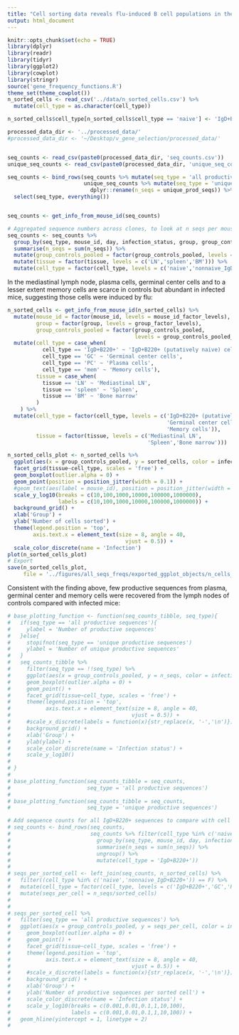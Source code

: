 ```yaml
---
title: "Cell sorting data reveals flu-induced B cell populations in the lymph node"
output: html_document
---
```


```r
knitr::opts_chunk$set(echo = TRUE)
library(dplyr)
library(readr)
library(tidyr)
library(ggplot2)
library(cowplot)
library(stringr)
source('gene_frequency_functions.R')
theme_set(theme_cowplot())
n_sorted_cells <- read_csv('../data/n_sorted_cells.csv') %>%
  mutate(cell_type = as.character(cell_type))

n_sorted_cells$cell_type[n_sorted_cells$cell_type == 'naive'] <- 'IgD+B220+'

processed_data_dir <- '../processed_data/'
#processed_data_dir <- '~/Desktop/v_gene_selection/processed_data/'


seq_counts <- read_csv(paste0(processed_data_dir, 'seq_counts.csv'))
unique_seq_counts <- read_csv(paste0(processed_data_dir, 'unique_seq_counts.csv'))

seq_counts <- bind_rows(seq_counts %>% mutate(seq_type = 'all productive sequences'),
                        unique_seq_counts %>% mutate(seq_type = 'unique productive sequences') %>%
                          dplyr::rename(n_seqs = unique_prod_seqs)) %>%
  select(seq_type, everything())


seq_counts <- get_info_from_mouse_id(seq_counts)

# Aggregated sequence numbers across clones, to look at n seqs per mouse / tissue / cell type
seq_counts <- seq_counts %>%
  group_by(seq_type, mouse_id, day, infection_status, group, group_controls_pooled, tissue, cell_type) %>%
  summarise(n_seqs = sum(n_seqs)) %>%
  mutate(group_controls_pooled = factor(group_controls_pooled, levels = group_controls_pooled_factor_levels)) %>%
  mutate(tissue = factor(tissue, levels = c('LN','spleen','BM'))) %>%
  mutate(cell_type = factor(cell_type, levels = c('naive','nonnaive_IgD+B220+', 'GC','PC','mem')))
```



In the mediastinal lymph node, plasma cells, germinal center cells and to a lesser extent memory cells are scarce in controls but abundant in infected mice, suggesting those cells were induced by flu:

```r
n_sorted_cells <- get_info_from_mouse_id(n_sorted_cells) %>%
  mutate(mouse_id = factor(mouse_id, levels = mouse_id_factor_levels),
         group = factor(group, levels = group_factor_levels),
         group_controls_pooled = factor(group_controls_pooled,
                                        levels = group_controls_pooled_factor_levels)) %>%
  mutate(cell_type = case_when(
           cell_type == 'IgD+B220+' ~ 'IgD+B220+ (putatively naive) cells',
           cell_type == 'GC' ~ 'Germinal center cells',
           cell_type == 'PC' ~ 'Plasma cells',
           cell_type == 'mem' ~ 'Memory cells'),
         tissue = case_when(
           tissue == 'LN' ~ 'Mediastinal LN',
           tissue == 'spleen' ~ 'Spleen',
           tissue == 'BM' ~ 'Bone marrow'
         )
    ) %>%
  mutate(cell_type = factor(cell_type, levels = c('IgD+B220+ (putatively naive) cells',
                                                  'Germinal center cells','Plasma cells',
                                                  'Memory cells')),
         tissue = factor(tissue, levels = c('Mediastinal LN',
                                            'Spleen','Bone marrow')))

n_sorted_cells_plot <- n_sorted_cells %>% 
  ggplot(aes(x = group_controls_pooled, y = sorted_cells, color = infection_status)) +
  facet_grid(tissue~cell_type, scales = 'free') +
  geom_boxplot(outlier.alpha = 0) +
  geom_point(position = position_jitter(width = 0.1)) +
  #geom_text(aes(label = mouse_id), position = position_jitter(width = 0.1)) +
  scale_y_log10(breaks = c(10,100,1000,10000,100000,1000000),
                labels = c(10,100,1000,10000,100000,1000000)) +
  background_grid() +
  xlab('Group') +
  ylab('Number of cells sorted') +
  theme(legend.position = 'top',
        axis.text.x = element_text(size = 8, angle = 40,
                                     vjust = 0.5)) +
  scale_color_discrete(name = 'Infection')
plot(n_sorted_cells_plot)
# Export 
save(n_sorted_cells_plot,
     file = '../figures/all_seqs_freqs/exported_ggplot_objects/n_cells_sorted.RData')
```


Consistent with the finding above, few productive sequences from plasma, germinal center and memory cells were recovered from the lymph nodes of controls compared with infected mice:

```r
# base_plotting_function <- function(seq_counts_tibble, seq_type){
#   if(seq_type == 'all productive sequences'){
#     ylabel = 'Number of productive sequences'
#   }else{
#     stopifnot(seq_type == 'unique productive sequences')
#     ylabel = 'Number of unique productive sequences'
#   }
#   seq_counts_tibble %>%
#     filter(seq_type == !!seq_type) %>%
#     ggplot(aes(x = group_controls_pooled, y = n_seqs, color = infection_status)) +
#     geom_boxplot(outlier.alpha = 0) +
#     geom_point() +
#     facet_grid(tissue~cell_type, scales = 'free') +
#     theme(legend.position = 'top',
#           axis.text.x = element_text(size = 8, angle = 40,
#                                      vjust = 0.5)) +
#     #scale_x_discrete(labels = function(x){str_replace(x, '-','\n')}) +
#     background_grid() +
#     xlab('Group') +
#     ylab(ylabel) +
#     scale_color_discrete(name = 'Infection status') +
#     scale_y_log10()
#     
# }
# 
# base_plotting_function(seq_counts_tibble = seq_counts,
#                        seq_type = 'all productive sequences')
# 
# base_plotting_function(seq_counts_tibble = seq_counts,
#                        seq_type = 'unique productive sequences')

```
```r
# Add sequence counts for all IgD+B220+ sequences to compare with cell sorting data
# seq_counts <- bind_rows(seq_counts,
#                         seq_counts %>% filter(cell_type %in% c('naive','nonnaive_IgD+B220+')) %>%
#                           group_by(seq_type, mouse_id, day, infection_status, group, group_controls_pooled, tissue) %>%
#                           summarise(n_seqs = sum(n_seqs)) %>%
#                           ungroup() %>%
#                           mutate(cell_type = 'IgD+B220+')) 
# 
# seqs_per_sorted_cell <- left_join(seq_counts, n_sorted_cells) %>%
#   filter((cell_type %in% c('naive','nonnaive_IgD+B220+')) == F) %>%
#   mutate(cell_type = factor(cell_type, levels = c('IgD+B220+','GC','PC','mem'))) %>%
#   mutate(seqs_per_cell = n_seqs/sorted_cells)
# 
# 
# seqs_per_sorted_cell %>% 
#   filter(seq_type == 'all productive sequences') %>%
#   ggplot(aes(x = group_controls_pooled, y = seqs_per_cell, color = infection_status)) +
#     geom_boxplot(outlier.alpha = 0) +
#     geom_point() +
#     facet_grid(tissue~cell_type, scales = 'free') +
#     theme(legend.position = 'top',
#           axis.text.x = element_text(size = 8, angle = 40,
#                                      vjust = 0.5)) +
#     #scale_x_discrete(labels = function(x){str_replace(x, '-','\n')}) +
#     background_grid() +
#     xlab('Group') +
#     ylab('Number of productive sequences per sorted cell') +
#     scale_color_discrete(name = 'Infection status') +
#     scale_y_log10(breaks = c(0.001,0.01,0.1,1,10,100),
#                   labels = c(0.001,0.01,0.1,1,10,100)) +
#   geom_hline(yintercept = 1, linetype = 2)
#   
```



